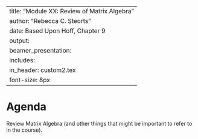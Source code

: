 
---
title: "Module XX: Review of Matrix Algebra"
author: "Rebecca C. Steorts"
date: Based Upon Hoff, Chapter 9
output: 
     beamer_presentation:
      includes: 
          in_header: custom2.tex
font-size: 8px
---



Agenda
===

Review Matrix Algebra (and other things that might be important to refer to in the course).